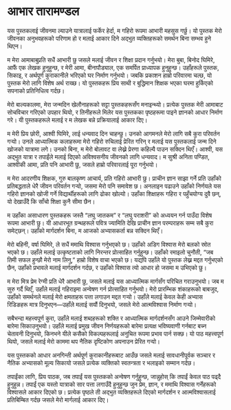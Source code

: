 # आभार तारामण्डल {.unnumbered}

यस पुस्तकलाई जीवनमा ल्याउने यात्रालाई फर्केर हेर्दा, म गहिरो रूपमा आभारी महसुस गर्छु। यो पुस्तक मेरो जीवनका अनुभवहरूको परिणाम हो र मलाई आकार दिने अद्भुत व्यक्तिहरूको समर्थन बिना सम्भव हुने थिएन।

म मेरा आमाबाबुप्रति सधैं आभारी छु जसले मलाई जीवन र शिक्षा प्रदान गर्नुभयो। मेरा बुबा, बिनोद घिमिरे, आफैं एक लेखक हुनुहुन्छ, र मेरी आमा, बीनापौड्याल, एक समर्पित प्राध्यापक हुनुहुन्छ। उहाँहरूले पुस्तक, सिकाइ, र अर्थपूर्ण कुराकानीले भरिएको घर निर्माण गर्नुभयो। जबकि प्रकाशन हाम्रो परिवारमा चल्छ, यो पुस्तक मेरो लागि विशेष अर्थ राख्छ। यो पुस्तकहरू प्रिय साथी र बुद्धिमान शिक्षक भएका घरमा हुर्किएको सपनाको प्रतिनिधित्व गर्दछ।

मेरो बाल्यकालमा, मेरा जन्मदिन खेलौनाहरूको सट्टा पुस्तकहरूसँग मनाइन्थ्यो। प्रत्येक पुस्तक मेरी आमाबाट सोचविचार गरिएको उपहार थियो, र तिनीहरूले मिलेर यस पुस्तकका पृष्ठहरूमा पाइने ज्ञानको आधार निर्माण गरे। यी पुस्तकहरूले मलाई र म लेखक बन्ने प्रक्रियालाई आकार दिए।

म मेरी प्रिय छोरी, आश्वी घिमिरे, लाई धन्यवाद दिन चाहन्छु। उनको आगमनले मेरो लागि सबै कुरा परिवर्तन गर्‍यो। उनले आध्यात्मिक कलाहरूमा मेरो गहिरो रुचिलाई प्रेरित गरिन् र मलाई यस पुस्तकलाई जन्म दिने खोजको यात्रामा लगे। उनको बिना, म मेरो बोलावट वा लेख्ने प्रेरणा कहिल्यै पाउन सक्दिन थिएँ। आश्वी, यस अद्भुत यात्रा र तपाईंले मलाई दिएको अविश्वसनीय जीवनको लागि धन्यवाद। म सुश्री अनिता पण्डित, आश्वीकी आमा, प्रति पनि आभारी छु, जसले हाम्रो परिवारलाई पूरा गर्नुभयो।

म मेरा आदरणीय शिक्षक, गुरु बालकृष्ण आचार्य, प्रति गहिरो आभारी छु। प्राचीन ज्ञान साझा गर्ने प्रति उहाँको प्रतिबद्धताले धेरै जीवन परिवर्तन गर्‍यो, जसमा मेरो पनि समावेश छ। अनलाइन पढाउने उहाँको निर्णयले यस गहिरो ज्ञानको खोजी गर्ने विद्यार्थीहरूको लागि ढोका खोल्यो। उहाँका शिक्षाहरू गहिरा र पहुँचयोग्य दुवै छन्, यो देखाउँदै कि साँचो शिक्षा कुनै सीमा छैन।

म उहाँका असाधारण पुस्तकहरू जस्तै "लघु जातकम" र "लघु पराशरी" को अध्ययन गर्न पाउँदा विशेष रूपमा आभारी छु। यी आधारभूत ग्रन्थहरूले पवित्र ज्यामिति देखि प्राचीन ज्ञान परम्पराहरू सम्म सबै कुरा समेट्छन्। उहाँको मार्गदर्शन बिना, म आजको अभ्यासकर्ता बन्न सक्दिन थिएँ।

मेरो बहिनी, वर्षा घिमिरे, ले सधैं ममाथि विश्वास गर्नुभएको छ। उहाँको अडिग विश्वास मेरो बलको स्रोत भएको छ। उहाँले मलाई उत्कृष्टताको लागि निरन्तर प्रोत्साहित गर्नुहुन्छ। उहाँको रमाइलो चुनौती, "जब तिमी सफल हुन्छौ मेरो नाम लिनु," हाम्रो विशेष वाचा भएको छ। यद्यपि उहाँले यो पुस्तक लेख्न मद्दत गर्नुभएको छैन, उहाँको प्रभावले मलाई मार्गदर्शन गर्दछ, र उहाँको विश्वास त्यो आधार हो जसमा म उभिएको छु।

म मेरा मित्र प्रेम रेग्मी प्रति धेरै आभारी छु, जसले मलाई यस आध्यात्मिक मार्गसँग परिचित गराउनुभयो। जब म सुरु गर्दै थिएँ, उहाँले मलाई गहिराइमा अन्वेषण गर्न प्रोत्साहित गर्नुभयो। मेरो प्रारम्भिक शंकाहरूको बाबजुद, उहाँको समर्थनले मलाई मेरो क्षमताहरू पत्ता लगाउन मद्दत गर्‍यो। उहाँले मलाई केवल केही अभ्यास रिडिङहरू मात्र दिनुभएन—उहाँले मलाई सयौं दिनुभयो, जसले मेरो आत्मविश्वास निर्माण गर्‍यो।

सबैभन्दा महत्त्वपूर्ण कुरा, उहाँले मलाई शब्दहरूको शक्ति र आध्यात्मिक मार्गदर्शनसँग आउने जिम्मेवारीको बारेमा सिकाउनुभयो। उहाँले मलाई प्रमुख जीवन निर्णयहरूको बारेमा प्रत्यक्ष भविष्यवाणी गर्नबाट बच्न चेतावनी दिनुभयो, किनभने यीले कसैको विकल्पहरूलाई अनुचित रूपमा प्रभाव पार्न सक्छ। यो पाठ महत्त्वपूर्ण थियो, जसले मलाई मेरो काममा थप नैतिक दृष्टिकोण अपनाउन प्रेरित गर्‍यो।

यस पुस्तकको आधार अनगिन्ती अर्थपूर्ण कुराकानीहरूबाट आउँछ जसले मलाई सावधानीपूर्वक सञ्चार र नैतिक अभ्यासको मूल्य सिकायो जसले प्रत्येक व्यक्तिको स्वतन्त्रता र भलाइको सम्मान गर्दछ।

तपाईंका लागि, प्रिय पाठक, जब तपाईं यस पुस्तकको अन्वेषण गर्नुहुन्छ, जान्नुहोस् कि तपाईं केवल पाठ पढ्दै हुनुहुन्न। तपाईं एक यस्तो यात्राको सार पत्ता लगाउँदै हुनुहुन्छ जुन प्रेम, ज्ञान, र ममाथि विश्वास गर्नेहरूको विश्वासले आकार दिएको छ। प्रत्येक पृष्ठले ती अद्भुत व्यक्तिहरूले दिएको मार्गदर्शन र आत्मविश्वासलाई प्रतिबिम्बित गर्दछ जसले मेरो मार्गलाई आकार दिए।
